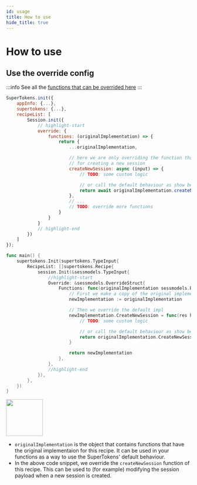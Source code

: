 ```yaml
---
id: usage
title: How to use
hide_title: true
---
```



# How to use

## Use the override config

:::info
See all the [functions that can be overrided here](https://supertokens.io/docs/nodejs/interfaces/recipe_session.RecipeInterface.html)
:::

<BackendSDKTabs>
<TabItem value="nodejs">

```jsx
SuperTokens.init({
    appInfo: {...},
    supertokens: {...},
    recipeList: [
        Session.init({
            // highlight-start
            override: {
                functions: (originalImplementation) => {
                    return {
                        ...originalImplementation,

                        // here we are only overriding the function that's responsible
                        // for creating a new session
                        createNewSession: async (input) => {
                            // TODO: some custom logic

                            // or call the default behaviour as show below
                            return await originalImplementation.createNewSession(input);
                        },
                        // ...
                        // TODO: override more functions
                    }
                }
            }
            // highlight-end
        })
    ]
});
```
</TabItem>
<TabItem value="go">

```go
func main() {
	supertokens.Init(supertokens.TypeInput{
		RecipeList: []supertokens.Recipe{
			session.Init(&sessmodels.TypeInput{
				//highlight-start
				Override: &sessmodels.OverrideStruct{
					Functions: func(originalImplementation sessmodels.RecipeInterface) sessmodels.RecipeInterface {
						// First we make a copy of the original implementation
						newImplementation := originalImplementation

                        // Then we override the default impl
						newImplementation.CreateNewSession = func(res http.ResponseWriter, userID string, accessTokenPayload, sessionData map[string]interface{}) (sessmodels.SessionContainer, error) {
							// TODO: some custom logic

							// or call the default behaviour as show below
							return originalImplementation.CreateNewSession(res, userID, accessTokenPayload, sessionData)
						}

						return newImplementation
					},
				},
				//highlight-end
			}),
		},
	})
}
```

</TabItem>
<TabItem value="python">

<img src="/img/work-in-progress.png" width="100" />

</TabItem>
</BackendSDKTabs>

- `originalImplementation` is the object that contains functions that have the original implementaion for this recipe. It can be used in your functions as a way to use the SuperTokens' default behaviour.
- In the above code snippet, we override the `createNewSession` function of this recipe. This can be used to (for example) modifying the session payload when a new session is created.